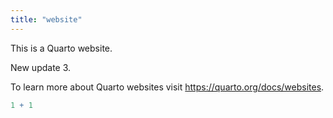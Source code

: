 ```yaml
---
title: "website"
---
```


This is a Quarto website.

New update 3. 

To learn more about Quarto websites visit <https://quarto.org/docs/websites>.

```r
1 + 1
```
